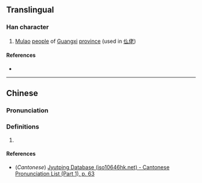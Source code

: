 {{character info/new}}
==Translingual==

===Han character===
{{Han char|rn=9|rad=人|as=03|sn=5|four=|canj=OHI|ids=⿰亻么}}

# [[Mulao]] [[people]] of [[Guangxi]] [[province]] (used in [[仫佬]])

====References====
* {{Han ref|kx=0094.051|hdz=10114.100|uh=4EEB|ud=20203}}

----

==Chinese==
{{zh-forms}}

===Pronunciation===
{{zh-pron
|m=mù
|c=muk6,mo1
|mc=
|oc=
|ma=
|cat=pn
}}

===Definitions===
{{zh-hanzi}}

# {{rfdef|zh}}
====References====
* (''Cantonese'') [http://www.iso10646hk.net/jp/document/download.jsp Jyutping Database (iso10646hk.net) - Cantonese Pronunciation List (Part 1), p. 63]